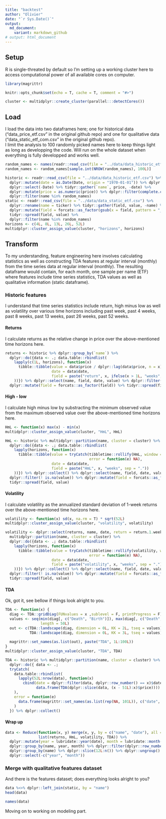 ```yaml
---
title: "backtest"
author: "Olivier"
date: "`r Sys.Date()`"
output:
  md_document:
    variant: markdown_github
# output: html_document
---
```

## Setup

R is single-threated by default so I'm setting up a working cluster here to access computational power of all available cores on computer.
```r
library(magrittr)

knitr::opts_chunk$set(echo = T, cache = T, comment = "#>")

cluster <- multidplyr::create_cluster(parallel:::detectCores())
```


## Load

I load the data into two dataframes here; one for historical data ("data_price_etf.csv" in the original github repo) and one for qualitative data ("data_static_etf_com.csv" in the original github repo).  
I limit the analysis to 100 randomly picked names here to keep things light as long as developping the code. Will run on the whole dataset when everything is fully developped and works well.

```r
random_names <- names(readr::read_csv(file = "../data/data_historic_etf.csv", n_max = 1L))[-1L]
random_names <- random_names[sample.int(NROW(random_names), 100L)]

historic <- readr::read_csv(file = "../data/data_historic_etf.csv") %>%
  dplyr::mutate(date = as.Date(Date, origin = "1970-01-01")) %>% dplyr::arrange(date) %>%
  dplyr::select(-Date) %>% tidyr::gather(`name`, price, -date) %>% 
  dplyr::mutate(price = as.numeric(price)) %>% dplyr::filter(complete.cases(.)) %>%
  dplyr::filter(name %in% random_names)
static <- readr::read_csv(file = "../data/data_static_etf.csv") %>%
  dplyr::rename(name = ticker) %>% tidyr::gather(field, value, -name) %>%
  dplyr::mutate(field = forcats::as_factor(gsub(x = field, pattern = "_", replacement = "."))) %>%
  tidyr::spread(field, value) %>%
  dplyr::filter(name %in% random_names)
horizons <- c(4L, 8L, 13L, 26L, 52L)
multidplyr::cluster_assign_value(cluster, "horizons", horizons)
```


## Transform

To my understanding, feature engineering here involves calculating statistics as well as constructing TDA features at regular interval (monthly) from the time series data at regular interval (monthly). The resulting dataframe would contain, for each month, one sample per name (ETF) where features include time series statistics, TDA values as well as qualitative information (static dataframe).

### Historic features

I understand that time series statistics include return, high minus low as well as volatility over various time horizons including past week, past 4 weeks, past 8 weeks, past 13 weeks, past 26 weeks, past 52 weeks.

#### Returns

I calculate returns as the relative change in price over the above-mentioned time horizons here.
```r
returns <- historic %>% dplyr::group_by(`name`) %>%
  dplyr::do({data <- .; data.table::rbindlist(
    lapply(c(1L, horizons), function(x)
      tibble::tibble(value = data$price / dplyr::lag(data$price, n = x) - 1L,
                     date = data$date, 
                     field = paste("return", x, ifelse(x > 1L, "weeks", "week"), sep = "."))
    ))}) %>% dplyr::select(name, field, date, value) %>% dplyr::filter(! is.na(value)) %>% 
  dplyr::mutate(field = forcats::as_factor(field)) %>% tidyr::spread(field, value)
```

#### High - low

I calculate high minus low by substracting the minimum observed value from the maximum observed value over the above-mentioned time horizons here.
```r
HmL <- function(x) max(x) - min(x)
multidplyr::cluster_assign_value(cluster, "HmL", HmL)

HmL <- historic %>% multidplyr::partition(name, cluster = cluster) %>%
  dplyr::do({data <- .; data.table::rbindlist(
    lapply(horizons, function(x)
      tibble::tibble(value = tryCatch(tibbletime::rollify(HmL, window = x)(data$price),
                                      error = function(e) NA),
                     date = data$date, 
                     field = paste("HmL", x, "weeks", sep = "."))
    ))}) %>% dplyr::collect() %>% dplyr::select(name, field, date, value) %>%
  dplyr::filter(! is.na(value)) %>% dplyr::mutate(field = forcats::as_factor(field)) %>%
  tidyr::spread(field, value)
```

#### Volatility

I calculate volatility as the annualized standard deviation of 1-week returns over the above-mentioned time horizons here.
```r
volatility <- function(x) sd(x, na.rm = T) * sqrt(52L)
multidplyr::cluster_assign_value(cluster, "volatility", volatility)

volatility <- dplyr::select(returns, name, date, return = return.1.week) %>%
  multidplyr::partition(name, cluster = cluster) %>%
  dplyr::do({data <- .; data.table::rbindlist(
    lapply(horizons, function(x)
      tibble::tibble(value = tryCatch(tibbletime::rollify(volatility, window = x)(data$return),
                                      error = function(e) NA),
                     date = data$date, 
                     field = paste("volatility", x, "weeks", sep = "."))
    ))}) %>% dplyr::collect() %>% dplyr::select(name, field, date, value) %>%
  dplyr::filter(! is.na(value)) %>% dplyr::mutate(field = forcats::as_factor(field)) %>% 
  tidyr::spread(field, value)
```

#### TDA
Ok, got it, see bellow if things look alright to you.
```r
TDA <- function(x) {
  diag <- TDA::gridDiag(FUNvalues = x ,sublevel = F, printProgress = F)$diagram
  values <- seq(min(diag[, c("Death", "Birth")]), max(diag[, c("Death", "Birth")]), 
                length = 50L)
  out <- c(TDA::landscape(diag, dimension = 0L, KK = 2L, tseq = values)[, 1L],
           TDA::landscape(diag, dimension = 0L, KK = 3L, tseq = values)[, 1L])
  
  magrittr::set_names(as.list(out), paste("TDA", 1L:100L))
}
multidplyr::cluster_assign_value(cluster, "TDA", TDA)

TDA <- historic %>% multidplyr::partition(name, cluster = cluster) %>%
  dplyr::do({ data <- .; 
  tryCatch(
    data.table::rbindlist(
      lapply(52L:nrow(data), function(x)
        cbind(date = dplyr::filter(data, dplyr::row_number() == x)$date,
              data.frame(TDA(dplyr::slice(data, (x - 51L):x)$price))))
    ),
    error = function(e) 
      data.frame(magrittr::set_names(as.list(rep(NA, 101L)), c("date", paste("TDA", 1L:100L))))
    )
  }) %>% dplyr::collect()
```

#### Wrap up
```r
data <- Reduce(function(x, y) merge(x, y, by = c("name", "date"), all = T),
               list(returns, HmL, volatility, TDA)) %>%
  dplyr::mutate(year = lubridate::year(date), month = lubridate::month(date)) %>%
  dplyr::group_by(name, year, month) %>% dplyr::filter(dplyr::row_number() == n()) %>% 
  dplyr::group_by(name) %>% dplyr::slice(12L:n()) %>% dplyr::ungroup() %>%
  dplyr::select(-c("year", "month"))
```

### Merge with qualitative features dataset

And there is the features dataset; does everything looks alright to you?
```r
data %<>% dplyr::left_join(static, by = "name")
head(data)
```
```r
names(data)
```


Moving on to working on modeling part.
